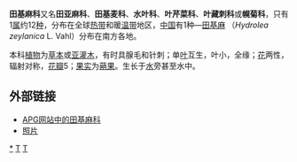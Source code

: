 {{Automatic taxobox
| taxon = Hydroleaceae
| image = Hydrolea spinosa.jpg
| image_caption = Hydrolea spinosa
| authority = Bercht. & J.Presl (1820年) 
| subdivision_ranks = [[属|属]]
| subdivision = 
[[田基麻属|田基麻属]] ''Hydrolea''
}}

'''田基麻科'''又名'''田亚麻科'''、'''田基麦科'''、'''水叶科'''、'''叶芹菜科'''、'''叶藏刺科'''或'''幌菊科'''，只有1[[属|属]]约12[[种|种]]，分布在全球[[热带|热带]]和暖[[温带|温带]]地区，[[中国|中国]]有1种—[[田基麻|田基麻]] （''Hydrolea zeylanica'' L. Vahl）分布在南方各地。

本科[[植物|植物]]为[[草本|草本]]或[[亚灌木|亚灌木]]，有时具腺毛和针刺；单[[叶|叶]]互生，叶小，全缘；[[花|花]]两性，辐射对称，[[花瓣|花瓣]]5；[[果实|果实]]为[[蒴果|蒴果]]。生长于[[水|水]]旁甚至水中。

== 外部链接 ==
* [http://www.mobot.org/MOBOT/Research/APWeb/orders/Solanalesweb.htm#Hydroleaceae APG网站中的田基麻科] {{Wayback|url=http://www.mobot.org/MOBOT/Research/APWeb/orders/Solanalesweb.htm#Hydroleaceae |date=20070608154634 }}
* [https://web.archive.org/web/20111107074258/http://www.botany.hawaii.edu/faculty/carr/images/hyd_ova_101.jpg 照片]
{{Taxonbar|from=Q12021097}}

[[Category:田基麻科|*]]
[[Category:植物科名|T]]
[[Category:茄目|T]]